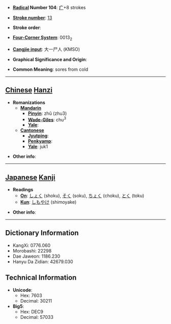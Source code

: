 * '''[[Wiktionary:Chinese radical index| Radical]] Number 104''': [[Wiktionary:Chinese radical index 疒|疒]]+8 strokes

* '''[[Wiktionary:Chinese total strokes index|Stroke number]]''': [[Wiktionary:Chinese total strokes index 13|13]]

* '''Stroke order''': 

* '''[[Wiktionary:Chinese four corner index|Four-Corner System]]''': 0013<sub>2</sub>

* '''[[Wiktionary:Chinese Cangjie index|Cangjie input]]''': 大一尸人 (KMSO)

* '''Graphical Significance and Origin''': 

* '''Common Meaning''': sores from cold

----

== [[Chinese]] [[Hanzi]] ==

* '''Romanizations'''
** '''[[Mandarin]]'''
*** '''[[Pinyin]]''': zhǔ (zhu3)
*** '''[[Wade-Giles]]''': chu<sup>3</sup>
*** '''[[Yale]]''': 
** '''[[Cantonese]]'''
*** '''[[Jyutping]]''':
*** '''[[Penkyamp]]''': 
*** '''[[Yale]]''': juk1

* '''Other info''': 

----

== [[Japanese]] [[Kanji]] ==

* '''Readings'''
** '''[[On]]''': [[しょく]] (shoku), [[そく]] (soku), [[ちょく]] (choku), [[とく]] (toku)
** '''[[Kun]]''': [[しもやけ]] (shimoyake)

* '''Other info''':  

----

== Dictionary Information ==

* KangXi: 0776.060
* Morobashi: 22298
* Dae Jaweon: 1186.230
* Hanyu Da Zidian: 42679.030

== Technical Information ==

* '''Unicode''':
** Hex: 7603
** Decimal: 30211
* '''Big5''':
** Hex: DEC9
** Decimal: 57033